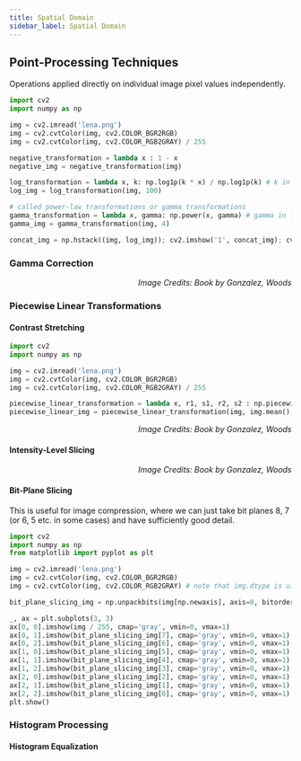 ```yaml
---
title: Spatial Domain
sidebar_label: Spatial Domain
---
```



## Point-Processing Techniques

Operations applied directly on individual image pixel values independently.

```py
import cv2
import numpy as np

img = cv2.imread('lena.png')
img = cv2.cvtColor(img, cv2.COLOR_BGR2RGB)
img = cv2.cvtColor(img, cv2.COLOR_RGB2GRAY) / 255

negative_transformation = lambda x : 1 - x
negative_img = negative_transformation(img)

log_transformation = lambda x, k: np.log1p(k * x) / np.log1p(k) # k in (-1, inf) - {1}. k = 1 is limiting case of identity function
log_img = log_transformation(img, 100)

# called power-law transformations or gamma transformations
gamma_transformation = lambda x, gamma: np.power(x, gamma) # gamma in (0, inf). gamma = 1 is case of identity function
gamma_img = gamma_transformation(img, 4)

concat_img = np.hstack((img, log_img)); cv2.imshow('1', concat_img); cv2.waitKey()
```

### Gamma Correction

<Image src={imageGammaCorrection} alt="" />
<div align="right"><em>Image Credits: Book by Gonzalez, Woods</em></div>

### Piecewise Linear Transformations

#### Contrast Stretching

```py
import cv2
import numpy as np

img = cv2.imread('lena.png')
img = cv2.cvtColor(img, cv2.COLOR_BGR2RGB)
img = cv2.cvtColor(img, cv2.COLOR_RGB2GRAY) / 255

piecewise_linear_transformation = lambda x, r1, s1, r2, s2 : np.piecewise(x, [x <= r1, x >= r2], [lambda x: s1 * x / r1, lambda x: 1 + (1 - s2) * (x - 1) / (1 - r2), lambda x : s1 + (s1 - s2) * (x - r1) / (r1 - r2)])
piecewise_linear_img = piecewise_linear_transformation(img, img.mean(), 0, img.mean(), 1)
```

<Image src={imageContrastStretching} alt="" />
<div align="right"><em>Image Credits: Book by Gonzalez, Woods</em></div>

#### Intensity-Level Slicing

<Image src={imageIntensityLevelSlicing} alt="" />
<div align="right"><em>Image Credits: Book by Gonzalez, Woods</em></div>


#### Bit-Plane Slicing

This is useful for image compression, where we can just take bit planes 8, 7 (or 6, 5 etc. in some cases) and have sufficiently good detail.

```py
import cv2
import numpy as np
from matplotlib import pyplot as plt

img = cv2.imread('lena.png')
img = cv2.cvtColor(img, cv2.COLOR_BGR2RGB)
img = cv2.cvtColor(img, cv2.COLOR_RGB2GRAY) # note that img.dtype is uint8

bit_plane_slicing_img = np.unpackbits(img[np.newaxis], axis=0, bitorder='little').astype(np.float64)

_, ax = plt.subplots(3, 3)
ax[0, 0].imshow(img / 255, cmap='gray', vmin=0, vmax=1)
ax[0, 1].imshow(bit_plane_slicing_img[7], cmap='gray', vmin=0, vmax=1)
ax[0, 2].imshow(bit_plane_slicing_img[6], cmap='gray', vmin=0, vmax=1)
ax[1, 0].imshow(bit_plane_slicing_img[5], cmap='gray', vmin=0, vmax=1)
ax[1, 1].imshow(bit_plane_slicing_img[4], cmap='gray', vmin=0, vmax=1)
ax[1, 2].imshow(bit_plane_slicing_img[3], cmap='gray', vmin=0, vmax=1)
ax[2, 0].imshow(bit_plane_slicing_img[2], cmap='gray', vmin=0, vmax=1)
ax[2, 1].imshow(bit_plane_slicing_img[1], cmap='gray', vmin=0, vmax=1)
ax[2, 2].imshow(bit_plane_slicing_img[0], cmap='gray', vmin=0, vmax=1)
plt.show()
```

### Histogram Processing

#### Histogram Equalization
